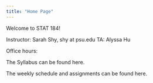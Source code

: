 ```yaml
---
title: "Home Page"
---
```


Welcome to STAT 184!

Instructor: Sarah Shy, shy at psu.edu
TA: Alyssa Hu

Office hours:

The Syllabus can be found here.

The weekly schedule and assignments can be found here.